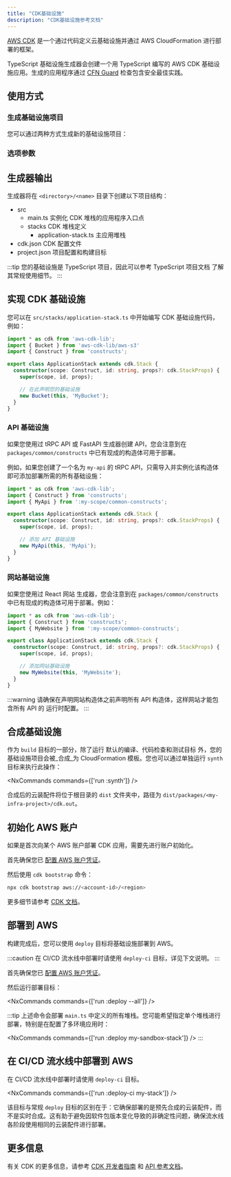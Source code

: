 ```yaml
---
title: "CDK基础设施"
description: "CDK基础设施参考文档"
---
```





[AWS CDK](https://docs.aws.amazon.com/cdk/v2/guide/home.html) 是一个通过代码定义云基础设施并通过 AWS CloudFormation 进行部署的框架。

TypeScript 基础设施生成器会创建一个用 TypeScript 编写的 AWS CDK 基础设施应用。生成的应用程序通过 [CFN Guard](https://docs.aws.amazon.com/cfn-guard/latest/ug/what-is-guard.html) 检查包含安全最佳实践。

## 使用方式

### 生成基础设施项目

您可以通过两种方式生成新的基础设施项目：

<RunGenerator generator="ts#infra" />

### 选项参数

<GeneratorParameters generator="ts#infra" />

## 生成器输出

生成器将在 `<directory>/<name>` 目录下创建以下项目结构：

<FileTree>

  - src
    - main.ts 实例化 CDK 堆栈的应用程序入口点
    - stacks CDK 堆栈定义
      - application-stack.ts 主应用堆栈
  - cdk.json CDK 配置文件
  - project.json 项目配置和构建目标

</FileTree>

:::tip
您的基础设施是 TypeScript 项目，因此可以参考 <Link path="guides/typescript-project">TypeScript 项目文档</Link> 了解其常规使用细节。
:::

## 实现 CDK 基础设施

您可以在 `src/stacks/application-stack.ts` 中开始编写 CDK 基础设施代码，例如：

```ts title="src/stacks/application-stack.ts" {9-10}
import * as cdk from 'aws-cdk-lib';
import { Bucket } from 'aws-cdk-lib/aws-s3'
import { Construct } from 'constructs';

export class ApplicationStack extends cdk.Stack {
  constructor(scope: Construct, id: string, props?: cdk.StackProps) {
    super(scope, id, props);

    // 在此声明您的基础设施
    new Bucket(this, 'MyBucket');
  }
}
```

### API 基础设施

如果您使用过 <Link path="guides/trpc">tRPC API</Link> 或 <Link path="guides/fastapi">FastAPI</Link> 生成器创建 API，您会注意到在 `packages/common/constructs` 中已有现成的构造体可用于部署。

例如，如果您创建了一个名为 `my-api` 的 tRPC API，只需导入并实例化该构造体即可添加部署所需的所有基础设施：

```ts title="src/stacks/application-stack.ts" {3, 9-10}
import * as cdk from 'aws-cdk-lib';
import { Construct } from 'constructs';
import { MyApi } from ':my-scope/common-constructs';

export class ApplicationStack extends cdk.Stack {
  constructor(scope: Construct, id: string, props?: cdk.StackProps) {
    super(scope, id, props);

    // 添加 API 基础设施
    new MyApi(this, 'MyApi');
  }
}
```

### 网站基础设施

如果您使用过 <Link path="guides/react-website">React 网站</Link> 生成器，您会注意到在 `packages/common/constructs` 中已有现成的构造体可用于部署。例如：

```ts title="src/stacks/application-stack.ts" {3, 9-10}
import * as cdk from 'aws-cdk-lib';
import { Construct } from 'constructs';
import { MyWebsite } from ':my-scope/common-constructs';

export class ApplicationStack extends cdk.Stack {
  constructor(scope: Construct, id: string, props?: cdk.StackProps) {
    super(scope, id, props);

    // 添加网站基础设施
    new MyWebsite(this, 'MyWebsite');
  }
}
```

:::warning
请确保在声明网站构造体之前声明所有 API 构造体，这样网站才能包含所有 API 的 <Link path="guides/react-website#runtime-configuration">运行时配置</Link>。
:::

## 合成基础设施

作为 `build` 目标的一部分，除了运行 <Link path="guides/typescript-project#building">默认的编译、代码检查和测试目标</Link> 外，您的基础设施项目会被_合成_为 CloudFormation 模板。您也可以通过单独运行 `synth` 目标来执行此操作：

<NxCommands commands={['run <my-infra>:synth']} />

合成后的云装配件将位于根目录的 `dist` 文件夹中，路径为 `dist/packages/<my-infra-project>/cdk.out`。

## 初始化 AWS 账户

如果是首次向某个 AWS 账户部署 CDK 应用，需要先进行账户初始化。

首先确保您已 [配置 AWS 账户凭证](https://docs.aws.amazon.com/sdkref/latest/guide/access.html)。

然后使用 `cdk bootstrap` 命令：

```bash
npx cdk bootstrap aws://<account-id>/<region>
```

更多细节请参考 [CDK 文档](https://docs.aws.amazon.com/cdk/v2/guide/bootstrapping-env.html)。

## 部署到 AWS

构建完成后，您可以使用 `deploy` 目标将基础设施部署到 AWS。

:::caution
在 CI/CD 流水线中部署时请使用 `deploy-ci` 目标，详见下文说明。
:::

首先确保您已 [配置 AWS 账户凭证](https://docs.aws.amazon.com/sdkref/latest/guide/access.html)。

然后运行部署目标：

<NxCommands commands={['run <my-infra>:deploy --all']} />

:::tip
上述命令会部署 `main.ts` 中定义的所有堆栈。您可能希望指定单个堆栈进行部署，特别是在配置了多环境应用时：

<NxCommands commands={['run <my-infra>:deploy my-sandbox-stack']} />
:::

## 在 CI/CD 流水线中部署到 AWS

在 CI/CD 流水线中部署时请使用 `deploy-ci` 目标。

<NxCommands commands={['run <my-infra>:deploy-ci my-stack']} />

该目标与常规 `deploy` 目标的区别在于：它确保部署的是预先合成的云装配件，而不是实时合成。这有助于避免因软件包版本变化导致的非确定性问题，确保流水线各阶段使用相同的云装配件进行部署。

## 更多信息

有关 CDK 的更多信息，请参考 [CDK 开发者指南](https://docs.aws.amazon.com/cdk/v2/guide/core_concepts.html) 和 [API 参考文档](https://docs.aws.amazon.com/cdk/api/v2/docs/aws-construct-library.html)。